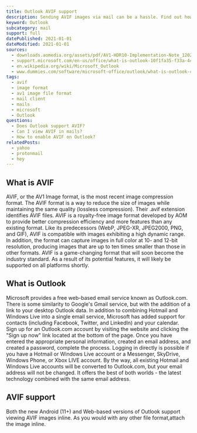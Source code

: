 ```yaml
---
title: Outlook AVIF support
description: Sending AVIF images via mail can be a hassle. Find out how you can use AVIF images in Outlook.
keyword: Outlook
subcategory: mail
support: full
datePublished: 2021-01-01
dateModified: 2021-01-01
sources:
  - downloads.aomedia.org/assets/pdf/AV1-HDR10-Implementation-Note_1202.pdf
  - support.microsoft.com/en-us/office/what-is-outlook-10f1fa35-f33a-4cb7-838c-a7f3e6228b20
  - en.wikipedia.org/wiki/Microsoft_Outlook
  - www.dummies.com/software/microsoft-office/outlook/what-is-outlook-com/
tags:
  - avif
  - image format
  - av1 image file format
  - mail client
  - mails
  - microsoft
  - Outlook
questions:
  - Does Outlook support AVIF?
  - Can I view AVIF in mails?
  - How to enable AVIF on Outlook?
relatedPosts:
  - yahoo
  - protonmail
  - hey
---
```


## What is AVIF

AVIF, or the AV1 Image format, is the most recent image compression format. The AVIF format is a way to reduce the size of images while maintaining the same quality (lossless compression). Their .avif extension identifies AVIF files. AVIF is a royalty-free image format developed by AOM to provide better compression efficiency and more features than any existing format. Like its predecessors (WebP, JPEG-XR, JPEG2000, PNG, and GIF), AVIF is compatible with images exhibiting a high dynamic range. In addition, the format can capture images in full color at 10- and 12-bit resolution, producing images that are up to ten times smaller than those in other formats. AVIF is a game-changing format that will soon become the industry standard. As a result of its potential features, it will likely be supported on all platforms shortly.

## What is Outlook

Microsoft provides a free web-based email service known as Outlook.com. There is some similarity to Google's Gmail service, but with the addition of a link to your desktop Outlook data. In addition to combining Hotmail and Windows Live into a single email service, Microsoft has added support for contacts (including Facebook, Twitter, and LinkedIn) and your calendar. Sign up for an Outlook.com account by visiting the website and clicking the "Sign up now" link located at the bottom of the page. Once you have entered the appropriate personal information, created an email address, and created a password, complete the process. Logging in directly is possible if you have a Hotmail or Windows Live account or a Messenger, SkyDrive, Windows Phone, or Xbox LIVE account. By the way, all existing Hotmail and Windows Live accounts will be converted to Outlook.com, but your email address will not be changed. It offers the best of both worlds - the latest technology combined with the same email address.

## AVIF support

Both the new Android (11+) and Web-based versions of Outlook support viewing AVIF images inline. As you would with any other file format,attach the image inline.
